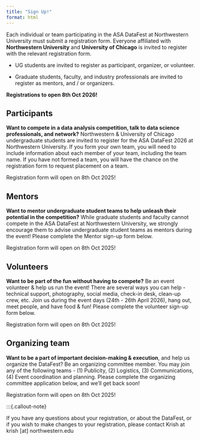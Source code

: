 ```yaml
---
title: "Sign Up!"
format: html
---
```


Each individual or team participating in the ASA DataFest at Northwestern University must submit a registration form. Everyone affiliated with **Northwestern University** and **University of Chicago** is invited to register with the relevant registration form.

* UG students are invited to register as participant, organizer, or volunteer.

* Graduate students, faculty, and industry professionals are invited to register as mentors, and / or organizers.

:::{.callout-note}

**Registrations to open 8th Oct 2026!**

:::

## Participants

**Want to compete in a data analysis competition, talk to data science professionals, and network?** Northwestern & University of Chicago undergraduate students are invited to register for the ASA DataFest 2026 at Northwestern University. If you form your own team, you will need to include information about each member of your team, including the team name. If you have not formed a team, you will have the chance on the registration form to request placement on a team. 

Registration form will open on 8th Oct 2025!


## Mentors

**Want to mentor undergraduate student teams to help unleash their potential in the competition?** While graduate students and faculty cannot compete in the ASA DataFest at Northwestern University, we strongly encourage them to advise undergraduate student teams as mentors during the event! Please complete the Mentor sign-up form below.

Registration form will open on 8th Oct 2025!

## Volunteers

**Want to be part of the fun without having to compete?** Be an event volunteer & help us run the event! There are several ways you can help - technical support, photography, social media, check-in desk, clean-up crew, etc. Join us during the event days (24th - 26th April 2026), hang out, meet people, and have food & fun! Please complete the volunteer sign-up form below.

Registration form will open on 8th Oct 2025!

## Organizing team

**Want to be a part of important decision-making & execution**, and help us organize the DataFest? Be an organizing committee member. You may join any of the following teams - (1) Publicity, (2) Logistics, (3) Communications, (4) Event coordination and planning. Please complete the organizing committee application below, and we'll get back soon!

Registration form will open on 8th Oct 2025!

:::{.callout-note}

If you have any questions about your registration, or about the DataFest, or if you wish to make changes to your registration, please contact Krish at krish [at] northwestern.edu
